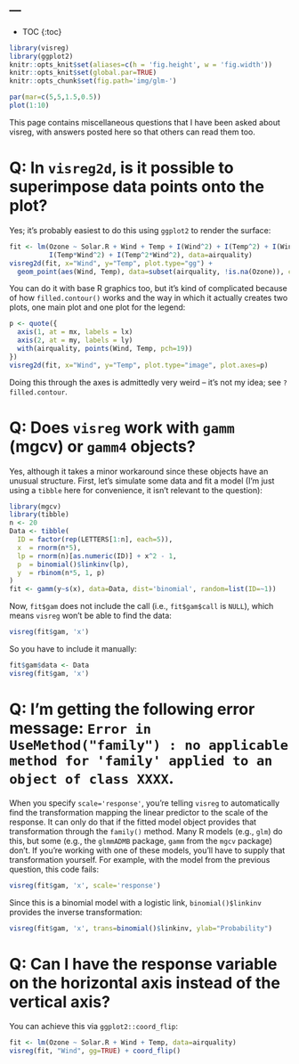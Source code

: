 ---
---

* TOC
{:toc}


```r
library(visreg)
library(ggplot2)
knitr::opts_knit$set(aliases=c(h = 'fig.height', w = 'fig.width'))
knitr::opts_knit$set(global.par=TRUE)
knitr::opts_chunk$set(fig.path='img/glm-')
```
```r
par(mar=c(5,5,1.5,0.5))
plot(1:10)
```

This page contains miscellaneous questions that I have been asked about visreg, with answers posted here so that others can read them too.

# Q: In `visreg2d`, is it possible to superimpose data points onto the plot?

Yes; it's probably easiest to do this using `ggplot2` to render the surface:

```r
fit <- lm(Ozone ~ Solar.R + Wind + Temp + I(Wind^2) + I(Temp^2) + I(Wind*Temp)+I(Wind*Temp^2) + 
          I(Temp*Wind^2) + I(Temp^2*Wind^2), data=airquality)
visreg2d(fit, x="Wind", y="Temp", plot.type="gg") +
  geom_point(aes(Wind, Temp), data=subset(airquality, !is.na(Ozone)), col='gray50')
```

You can do it with base R graphics too, but it's kind of complicated because of how `filled.contour()` works and the way in which it actually creates two plots, one main plot and one plot for the legend:

```r
p <- quote({
  axis(1, at = mx, labels = lx)
  axis(2, at = my, labels = ly)
  with(airquality, points(Wind, Temp, pch=19))
})
visreg2d(fit, x="Wind", y="Temp", plot.type="image", plot.axes=p)
```

Doing this through the axes is admittedly very weird -- it's not my idea; see `?filled.contour`.

# Q: Does `visreg` work with `gamm` (mgcv) or `gamm4` objects?

Yes, although it takes a minor workaround since these objects have an unusual structure.  First, let's simulate some data and fit a model (I'm just using a `tibble` here for convenience, it isn't relevant to the question):

```r
library(mgcv)
library(tibble)
n <- 20
Data <- tibble(
  ID = factor(rep(LETTERS[1:n], each=5)),
  x  = rnorm(n*5),
  lp = rnorm(n)[as.numeric(ID)] + x^2 - 1,
  p  = binomial()$linkinv(lp),
  y  = rbinom(n*5, 1, p)
)
fit <- gamm(y~s(x), data=Data, dist='binomial', random=list(ID=~1))
```

Now, `fit$gam` does not include the call (i.e., `fit$gam$call` is `NULL`), which means `visreg` won't be able to find the data:

```r
visreg(fit$gam, 'x')
```

So you have to include it manually:


```r
fit$gam$data <- Data
visreg(fit$gam, 'x')
```

# Q: I'm getting the following error message: `Error in UseMethod("family") : no applicable method for 'family' applied to an object of class XXXX`.

When you specify `scale='response'`, you're telling `visreg` to automatically find the transformation mapping the linear predictor to the scale of the response.  It can only do that if the fitted model object provides that transformation through the `family()` method.  Many R models (e.g., `glm`) do this, but some (e.g., the `glmmADMB` package, `gamm` from the `mgcv` package) don't.  If you're working with one of these models, you'll have to supply that transformation yourself.  For example, with the model from the previous question, this code fails:

```r
visreg(fit$gam, 'x', scale='response')
```

Since this is a binomial model with a logistic link, `binomial()$linkinv` provides the inverse transformation:

```r
visreg(fit$gam, 'x', trans=binomial()$linkinv, ylab="Probability")
```

# Q: Can I have the response variable on the horizontal axis instead of the vertical axis?

You can achieve this via `ggplot2::coord_flip`:

```r
fit <- lm(Ozone ~ Solar.R + Wind + Temp, data=airquality)
visreg(fit, "Wind", gg=TRUE) + coord_flip()
```

